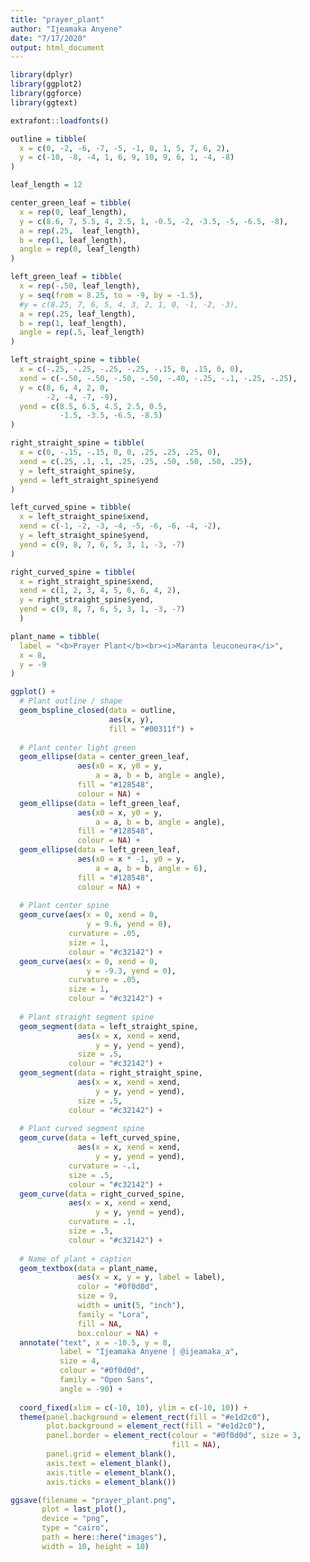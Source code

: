 ```yaml
---
title: "prayer_plant"
author: "Ijeamaka Anyene"
date: "7/17/2020"
output: html_document
---
```


```r
library(dplyr)
library(ggplot2)
library(ggforce)
library(ggtext)
```

```r
extrafont::loadfonts()
```

```r
outline = tibble(
  x = c(0, -2, -6, -7, -5, -1, 0, 1, 5, 7, 6, 2),
  y = c(-10, -8, -4, 1, 6, 9, 10, 9, 6, 1, -4, -8)
)
```

```r
leaf_length = 12

center_green_leaf = tibble(
  x = rep(0, leaf_length),
  y = c(8.6, 7, 5.5, 4, 2.5, 1, -0.5, -2, -3.5, -5, -6.5, -8),
  a = rep(.25,  leaf_length),
  b = rep(1, leaf_length), 
  angle = rep(0, leaf_length)
)

```

```r
left_green_leaf = tibble(
  x = rep(-.50, leaf_length), 
  y = seq(from = 8.25, to = -9, by = -1.5),
  #y = c(8.25, 7, 6, 5, 4, 3, 2, 1, 0, -1, -2, -3), 
  a = rep(.25, leaf_length),
  b = rep(1, leaf_length),
  angle = rep(.5, leaf_length)
)
```

                   
```r
left_straight_spine = tibble(
  x = c(-.25, -.25, -.25, -.25, -.15, 0, .15, 0, 0),
  xend = c(-.50, -.50, -.50, -.50, -.40, -.25, -.1, -.25, -.25),
  y = c(8, 6, 4, 2, 0, 
        -2, -4, -7, -9),
  yend = c(8.5, 6.5, 4.5, 2.5, 0.5, 
           -1.5, -3.5, -6.5, -8.5)
)

right_straight_spine = tibble(
  x = c(0, -.15, -.15, 0, 0, .25, .25, .25, 0),
  xend = c(.25, .1, .1, .25, .25, .50, .50, .50, .25),
  y = left_straight_spine$y,
  yend = left_straight_spine$yend
)

```


```r
left_curved_spine = tibble(
  x = left_straight_spine$xend,
  xend = c(-1, -2, -3, -4, -5, -6, -6, -4, -2),
  y = left_straight_spine$yend,
  yend = c(9, 8, 7, 6, 5, 3, 1, -3, -7)
)

right_curved_spine = tibble(
  x = right_straight_spine$xend,
  xend = c(1, 2, 3, 4, 5, 6, 6, 4, 2),
  y = right_straight_spine$yend,
  yend = c(9, 8, 7, 6, 5, 3, 1, -3, -7)
  )
```

```r
plant_name = tibble(
  label = "<b>Prayer Plant</b><br><i>Maranta leuconeura</i>",
  x = 8,
  y = -9
)
```


```r
ggplot() +
  # Plant outline / shape
  geom_bspline_closed(data = outline,
                      aes(x, y),
                      fill = "#00311f") +
  
  # Plant center light green
  geom_ellipse(data = center_green_leaf,
               aes(x0 = x, y0 = y, 
                   a = a, b = b, angle = angle), 
               fill = "#128548",
               colour = NA) +
  geom_ellipse(data = left_green_leaf,
               aes(x0 = x, y0 = y, 
                   a = a, b = b, angle = angle), 
               fill = "#128548",
               colour = NA) +
  geom_ellipse(data = left_green_leaf,
               aes(x0 = x * -1, y0 = y, 
                   a = a, b = b, angle = 6), 
               fill = "#128548",
               colour = NA) +
  
  # Plant center spine
  geom_curve(aes(x = 0, xend = 0,
                 y = 9.6, yend = 0),
             curvature = .05,
             size = 1,
             colour = "#c32142") +
  geom_curve(aes(x = 0, xend = 0,
                 y = -9.3, yend = 0),
             curvature = .05,
             size = 1,
             colour = "#c32142") +
  
  # Plant straight segment spine
  geom_segment(data = left_straight_spine,
               aes(x = x, xend = xend,
                   y = y, yend = yend),
               size = .5,
             colour = "#c32142") +
  geom_segment(data = right_straight_spine,
               aes(x = x, xend = xend,
                   y = y, yend = yend),
               size = .5,
             colour = "#c32142") +
  
  # Plant curved segment spine 
  geom_curve(data = left_curved_spine,
               aes(x = x, xend = xend,
                   y = y, yend = yend),
             curvature = -.1,
             size = .5,
             colour = "#c32142") +
  geom_curve(data = right_curved_spine,
             aes(x = x, xend = xend,
                   y = y, yend = yend),
             curvature = .1,
             size = .5,
             colour = "#c32142") +
  
  # Name of plant + caption
  geom_textbox(data = plant_name,
               aes(x = x, y = y, label = label),
               color = "#0f0d0d",
               size = 9,
               width = unit(5, "inch"),
               family = "Lora",
               fill = NA,
               box.colour = NA) +
  annotate("text", x = -10.5, y = 8, 
           label = "Ijeamaka Anyene | @ijeamaka_a",
           size = 4,
           colour = "#0f0d0d",
           family = "Open Sans",
           angle = -90) +
  
  coord_fixed(xlim = c(-10, 10), ylim = c(-10, 10)) +
  theme(panel.background = element_rect(fill = "#e1d2c0"),
        plot.background = element_rect(fill = "#e1d2c0"),
        panel.border = element_rect(colour = "#0f0d0d", size = 3,
                                    fill = NA),
        panel.grid = element_blank(),
        axis.text = element_blank(),
        axis.title = element_blank(),
        axis.ticks = element_blank())
```

```r
ggsave(filename = "prayer_plant.png", 
       plot = last_plot(), 
       device = "png",
       type = "cairo",
       path = here::here("images"), 
       width = 10, height = 10)
```